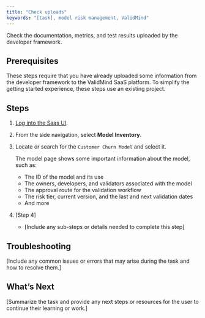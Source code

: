 ```yaml
---
title: "Check uploads"
keywords: "[task], model risk management, ValidMind"
---
```


Check the documentation, metrics, and test results uploaded by the developer framework.

## Prerequisites

These steps require that you have already uploaded some information from the developer framework to the ValidMind SaaS platform. To simplify the getting started experience, these steps use an existing project. 

## Steps

1. [Log into the Saas UI](login.qmd).

2. From the side navigation, select **Model Inventory**.

3. Locate or search for the `Customer Churn Model` and select it.

   The model page shows some important information about the model, such as:

    - The ID of the model and its use
    - The owners, developers, and validators associated with the model
    - The approval route for the validation workflow 
    - The risk tier, current version, and the last and next validation dates
    - And more

4. [Step 4]
   - [Include any sub-steps or details needed to complete this step]

## Troubleshooting

[Include any common issues or errors that may arise during the task and how to resolve them.]

## What's Next

[Summarize the task and provide any next steps or resources for the user to continue their learning or work.]


